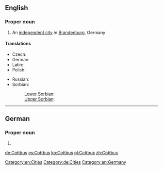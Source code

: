 ==English==
{{wikipedia}}
===Proper noun===
{{en-proper noun}}

# An [[independent city]] in [[Brandenburg]], Germany

====Translations====
{{trans-top|city in Germany}}
* Czech: {{t-|cs|Chotěbuz|m}}
* German: {{t+|de|Cottbus}}
* Latin: {{t-|la|Cotbusium}}
* Polish: {{t+|pl|Chociebuż|m}}
{{trans-mid}}
* Russian: {{t-|ru|Котбус|m|sc=Cyrl|tr=Kótbus|alt=Ко́тбус}}
* Sorbian:
*: [[Lower Sorbian]]: {{tø|dsb|Chóśebuz|m}}
*: [[Upper Sorbian]]: {{t-|hsb|Choćebuz|m}}
{{trans-bottom}}

[[Category:en:Cities]]

----

==German==
{{wikipedia|lang=de}}
===Proper noun===
{{de-proper noun}}

# {{l|en|Cottbus}}

[[Category:de:Cities]]
[[Category:en:Germany]]

[[de:Cottbus]]
[[es:Cottbus]]
[[ko:Cottbus]]
[[pl:Cottbus]]
[[zh:Cottbus]]